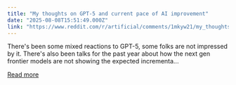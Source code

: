 ```yaml
---
title: "My thoughts on GPT-5 and current pace of AI improvement"
date: "2025-08-08T15:51:49.000Z"
link: "https://www.reddit.com/r/artificial/comments/1mkyw21/my_thoughts_on_gpt5_and_current_pace_of_ai/"
---
```


There's been some mixed reactions to GPT-5, some folks are not impressed by it. There's also been talks for the past year about how the next gen frontier models are not showing the expected incrementa...

[Read more](https://www.reddit.com/r/artificial/comments/1mkyw21/my_thoughts_on_gpt5_and_current_pace_of_ai/)

